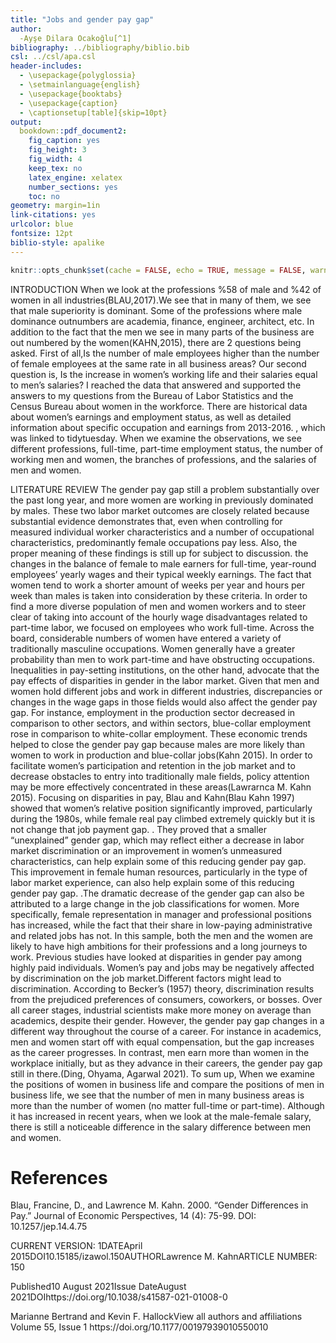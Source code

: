 ```yaml
---
title: "Jobs and gender pay gap"
author: 
  -Ayşe Dilara Ocakoğlu[^1]
bibliography: ../bibliography/biblio.bib
csl: ../csl/apa.csl
header-includes:
  - \usepackage{polyglossia}
  - \setmainlanguage{english}
  - \usepackage{booktabs}
  - \usepackage{caption} 
  - \captionsetup[table]{skip=10pt}
output:
  bookdown::pdf_document2:
    fig_caption: yes
    fig_height: 3
    fig_width: 4
    keep_tex: no
    latex_engine: xelatex
    number_sections: yes
    toc: no
geometry: margin=1in
link-citations: yes
urlcolor: blue
fontsize: 12pt
biblio-style: apalike
---
```

```r
knitr::opts_chunk$set(cache = FALSE, echo = TRUE, message = FALSE, warning = FALSE)
```

<!-- ======================================================================= -->
<!-- ============================== FOOTNOTES ============================== -->
<!-- ======================================================================= -->
[^1]: 20080496, [Github Repo](https://github.com/dilaraocakoglu/midtermd.git)



INTRODUCTION
When we look at the professions %58 of male and %42 of women in all industries(BLAU,2017).We see that in many of them, we see that male superiority is dominant. Some of the professions where male dominance outnumbers are academia, finance, engineer, architect, etc. In addition to the fact that the men we see in many parts of the business are out numbered by the women(KAHN,2015), there are 2 questions being asked. First of all,Is the number of male employees higher than the number of female employees at the same rate in all business areas? Our second question is, Is the increase in women's working life and their salaries equal to men's salaries?  I reached the data that answered and supported the answers to my questions from the Bureau of Labor Statistics and the Census Bureau about women in the workforce. There are historical data about women's earnings and employment status, as well as detailed information about specific occupation and earnings from 2013-2016. , which was linked to tidytuesday. When we examine the observations, we see different professions, full-time, part-time employment status, the number of working men and women, the branches of professions, and the salaries of men and women.




LITERATURE REVIEW
The gender pay gap still a problem substantially over the past long year, and more women are working in previously dominated by males. These two labor market outcomes are closely related because substantial evidence demonstrates that, even when controlling for measured individual worker characteristics and a number of occupational characteristics, predominantly female occupations pay less. Also, the proper meaning of these findings is still up for subject to discussion. the changes in the balance of female to male earners for full-time, year-round employees' yearly wages and their typical weekly earnings. The fact that women tend to work a shorter amount of weeks per year and hours per week than males is taken into consideration by these criteria.  In order to find a more diverse population of men and women workers and to steer clear of taking into account of the hourly wage disadvantages related to part-time labor, we focused on employees who work full-time. Across the board, considerable numbers of women have entered a variety of traditionally masculine occupations. Women generally have a greater probability than men to work part-time and have obstructing occupations. Inequalities in pay-setting institutions, on the other hand, advocate that the pay effects of disparities in gender in the labor market. Given that men and women hold different jobs and work in different industries, discrepancies or changes in the wage gaps in those fields would also affect the gender pay gap. For instance, employment in the production sector decreased in comparison to other sectors, and within sectors, blue-collar employment rose in comparison to white-collar employment. These economic trends helped to close the gender pay gap because males are more likely than women to work in production and blue-collar jobs(Kahn 2015). In order to facilitate women's participation and retention in the job market and to decrease obstacles to entry into traditionally male fields, policy attention may be more effectively concentrated in these areas(Lawrarnca M. Kahn 2015). Focusing on disparities in pay, Blau and Kahn(Blau Kahn 1997)  showed that women's relative position significantly improved, particularly during the 1980s,  while female real pay climbed extremely quickly but it is not change that job payment gap. . They proved that a smaller "unexplained" gender gap, which may reflect either a decrease in labor market discrimination or an improvement in women's unmeasured characteristics, can help explain some of this reducing gender pay gap. This improvement in female human resources, particularly in the type of labor market experience, can also help explain some of this reducing gender pay gap. .The dramatic decrease of the gender gap can also be attributed to a large change in the job classifications for women. More specifically, female representation in manager and professional positions has increased, while the fact that their share in low-paying administrative and related jobs has not. In this sample, both the men and the women are likely to have high ambitions for their professions and a long journeys to work. Previous studies have looked at disparities in gender pay among highly paid individuals. Women's pay and jobs may be negatively affected by discrimination on the job market.Different factors might lead to discrimination. According to Becker's (1957) theory, discrimination results from the prejudiced preferences of consumers, coworkers, or bosses. Over all career stages, industrial scientists make more money on average than academics, despite their gender. However, the gender pay gap changes in a different way throughout the course of a career. For instance in academics, men and women start off with equal compensation, but the gap increases as the career progresses. In contrast, men earn more than women in the workplace initially, but as they advance in their careers, the gender pay gap still in there.(Ding, Ohyama, Agarwal 2021).
To sum up, When we examine the positions of women in business life and compare the positions of men in business life, we see that the number of men in many business areas is more than the number of women (no matter full-time or part-time). Although it has increased in recent years, when we look at the male-female salary, there is still a noticeable difference in the salary difference between men and women.






\newpage
# References {#references}
<div id="refs"></div>



Blau, Francine, D., and Lawrence M. Kahn. 2000. "Gender Differences in Pay." Journal of Economic Perspectives, 14 (4): 75-99.
DOI: 10.1257/jep.14.4.75

CURRENT VERSION: 1DATEApril 2015DOI10.15185/izawol.150AUTHORLawrence M. KahnARTICLE NUMBER: 150

Published10 August 2021Issue DateAugust 2021DOIhttps://doi.org/10.1038/s41587-021-01008-0

Marianne Bertrand and Kevin F. HallockView all authors and affiliations
Volume 55, Issue 1
https://doi.org/10.1177/00197939010550010
